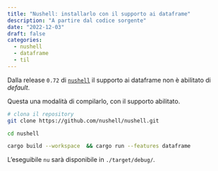 ```yaml
---
title: "Nushell: installarlo con il supporto ai dataframe"
description: "A partire dal codice sorgente"
date: "2022-12-03"
draft: false
categories:
  - nushell
  - dataframe
  - til
---
```


Dalla release `0.72` di [`nushell`](https://www.nushell.sh/) il supporto ai dataframe non è abilitato di *default*.

Questa una modalità di compilarlo, con il supporto abilitato.

```bash
# clona il repository
git clone https://github.com/nushell/nushell.git

cd nushell

cargo build --workspace  && cargo run --features dataframe
```

L'eseguibile `nu` sarà disponibile in `./target/debug/`.
